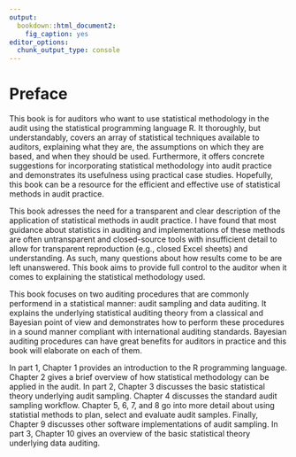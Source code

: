 ```yaml
---
output:
  bookdown::html_document2:
    fig_caption: yes
editor_options:
  chunk_output_type: console
---
```


Preface {-}
========

This book is for auditors who want to use statistical methodology in the audit
using the statistical programming language R. It thoroughly, but understandably,
covers an array of statistical techniques available to auditors, explaining what
they are, the assumptions on which they are based, and when they should be used.
Furthermore, it offers concrete suggestions for incorporating statistical
methodology into audit practice and demonstrates its usefulness using practical
case studies. Hopefully, this book can be a resource for the efficient and
effective use of statistical methods in audit practice.

This book adresses the need for a transparent and clear description of the
application of statistical methods in audit practice. I have found that most
guidance about statistics in auditing and implementations of these methods
are often untransparent and closed-source tools with insufficient detail to
allow for transparent reproduction (e.g., closed Excel sheets) and understanding.
As such, many questions about how results come to be are left unanswered. This
book aims to provide full control to the auditor when it comes to explaining the
statistical methodology used.

This book focuses on two auditing procedures that are commonly performend in a
statistical manner: audit sampling and data auditing. It explains the underlying
statistical auditing theory from a classical and Bayesian point of view and
demonstrates how to perform these procedures in a sound manner compliant with
international auditing standards. Bayesian auditing procedures can have great
benefits for auditors in practice and this book will elaborate on each of them.

In part 1, Chapter 1 provides an introduction to the R programming language.
Chapter 2 gives a brief overview of how statistical methodology can be applied
in the audit. In part 2, Chapter 3 discusses the basic statistical theory
underlying audit sampling. Chapter 4 discusses the standard audit sampling
workflow. Chapter 5, 6, 7, and 8 go into more detail about using statistial
methods to plan, select and evaluate audit samples. Finally, Chapter 9 discusses
other software implementations of audit sampling. In part 3, Chapter 10
gives an overview of the basic statistical theory underlying data auditing.
